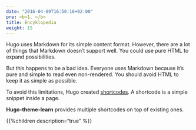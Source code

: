 ```yaml
---
date: "2016-04-09T16:50:16+02:00"
pre: <b>1. </b>
title: Encyklopedia
weight: 15
---
```


Hugo uses Markdown for its simple content format. However, there are a lot of things that Markdown doesn’t support well. You could use pure HTML to expand possibilities.

But this happens to be a bad idea. Everyone uses Markdown because it's pure and simple to read even non-rendered. You should avoid HTML to keep it as simple as possible.

To avoid this limitations, Hugo created [shortcodes](https://gohugo.io/extras/shortcodes/). A shortcode is a simple snippet inside a page.

**Hugo-theme-learn** provides multiple shortcodes on top of existing ones.

{{%children description="true" %}}
